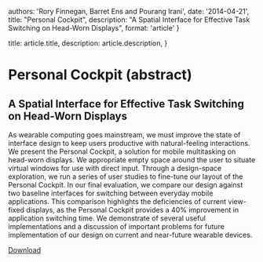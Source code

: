

  authors: 'Rory Finnegan, Barret Ens and Pourang Irani',
  date: '2014-04-21',
  title: "Personal Cockpit",
  description: "A Spatial Interface for Effective Task Switching on Head-Worn Displays",
  format: 'article'
}

  title: article.title,
  description: article.description,
}



# Personal Cockpit (abstract)

## A Spatial Interface for Effective Task Switching on Head-Worn Displays

As wearable computing goes mainstream, we must improve the state of interface design to keep users productive with natural-feeling interactions.
We present the Personal Cockpit, a solution for mobile multitasking on head-worn displays.
We appropriate empty space around the user to situate virtual windows for use with direct input.
Through a design-space exploration, we run a series of user studies to fine-tune our layout of the Personal Cockpit.
In our final evaluation, we compare our design against two baseline interfaces for switching between everyday mobile applications.
This comparison highlights the deficiencies of current view-fixed displays, as the Personal Cockpit provides a 40% improvement in application switching time.
We demonstrate of several useful implementations and a discussion of important problems for future implementation of our design on current and near-future wearable devices.

[Download](http://hci.cs.umanitoba.ca/assets/publication_files/PersonalCockpit_CHI14_Ens.pdf)
